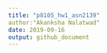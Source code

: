 ```yaml
---
title: "p8105_hw1_asn2139"
author:"Akanksha Nalatwad"
date: 2019-09-16
output: github_document
---
```


